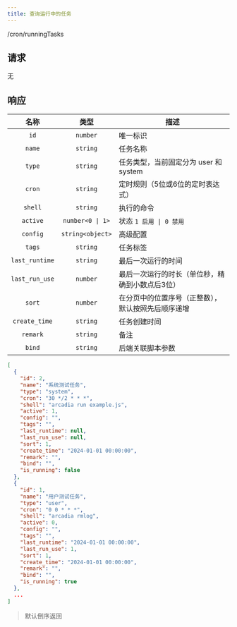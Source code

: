 ```yaml
---
title: 查询运行中的任务
---
```


<GET>/cron/runningTasks</GET>

## 请求

无

## 响应

<APITable>

| 名称 | 类型 | 描述 |
| :-: | :-: | --- |
| `id` | `number` | 唯一标识 |
| `name` | `string` | 任务名称 |
| `type` | `string` | 任务类型，当前固定分为 user 和 system |
| `cron` | `string` | 定时规则（5位或6位的定时表达式） |
| `shell` | `string` | 执行的命令 |
| `active` | `number<0 \| 1>` | 状态 `1 启用 \| 0 禁用` |
| `config` | `string<object>` | 高级配置 |
| `tags` | `string` | 任务标签 |
| `last_runtime` | `string` | 最后一次运行的时间 |
| `last_run_use` | `number` | 最后一次运行的时长（单位秒，精确到小数点后3位） |
| `sort` | `number` | 在分页中的位置序号（正整数），默认按照先后顺序递增 |
| `create_time` | `string` | 任务创建时间 |
| `remark` | `string` | 备注 |
| `bind` | `string` | 后端关联脚本参数 |

</APITable>

```json title="示例"
[
  {
    "id": 2,
    "name": "系统测试任务",
    "type": "system",
    "cron": "30 */2 * * *",
    "shell": "arcadia run example.js",
    "active": 1,
    "config": "",
    "tags": "",
    "last_runtime": null,
    "last_run_use": null,
    "sort": 1,
    "create_time": "2024-01-01 00:00:00",
    "remark": "",
    "bind": "",
    "is_running": false
  },
  {
    "id": 1,
    "name": "用户测试任务",
    "type": "user",
    "cron": "0 0 * * *",
    "shell": "arcadia rmlog",
    "active": 0,
    "config": "",
    "tags": "",
    "last_runtime": "2024-01-01 00:00:00",
    "last_run_use": 1,
    "sort": 1,
    "create_time": "2024-01-01 00:00:00",
    "remark": "",
    "bind": "",
    "is_running": true
  },
  ...
]
```

> 默认倒序返回
